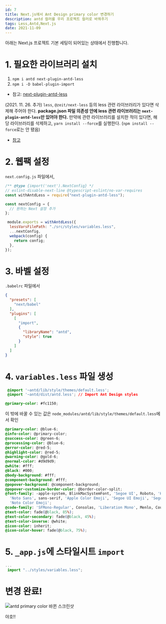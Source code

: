 ```yaml
---
id: 7
title: Next.js에서 Ant Design primary color 변경하기
description: antd 컬러를 우리 프로젝트 컬러로 바꿔주기
tags: Less,Antd,Next.js
date: 2021-11-09
---
```




아래는 Next.js 프로젝트 기본 세팅이 되어있는 상태에서 진행합니다.
# 1. 필요한 라이브러리 설치

1. `npm i antd next-plugin-antd-less`
2. `npm i -D babel-plugin-import`


- 참고: [next-plugin-antd-less](https://www.npmjs.com/package/next-plugin-antd-less)


(2021. 11. 26. 추가)
`less`, `@zeit/next-less` 등의 less 관련 라이브러리가 있다면 삭제해 주어야 한다. **package.json 파일 의존성 안에 less 관련 라이브러리는 `next-plugin-antd-less`만 있어야 한다.**
만약에 관련 라이브러리를 설치한 적이 있다면, 해당 라이브러리를 삭제하고, `yarn install --force`를 실행한다. (`npm install --force`로는 안 됐음)

- [참고](https://github.com/SolidZORO/next-plugin-antd-less/issues/52#issuecomment-834030062)

# 2. 웹팩 설정

`next.config.js` 파일에서,

```js
/** @type {import('next').NextConfig} */
// eslint-disable-next-line @typescript-eslint/no-var-requires
const withAntdLess = require("next-plugin-antd-less");

const nextConfig = {
  // 원하는 Next 설정 추가
};

 module.exports = withAntdLess({
  lessVarsFilePath: "./src/styles/variables.less",
  ...nextConfig,
  webpack(config) {
    return config;
  },
});
```

# 3. 바벨 설정

`.babelrc` 파일에서
```JSON
{
  "presets": [
    "next/babel"
  ],
  "plugins": [
    [
      "import",
      {
        "libraryName": "antd",
        "style": true
      }
    ]
  ]
}
```

# 4. `variables.less` 파일 생성

```css
 @import '~antd/lib/style/themes/default.less';
 @import '~antd/dist/antd.less'; // Import Ant Design styles

@primary-color: #fc1150;
```

이 밖에 바꿀 수 있는 값은 `node_modules/antd/lib/style/themes/default.less`에서 확인
```css
@primary-color: @blue-6;
@info-color: @primary-color;
@success-color: @green-6;
@processing-color: @blue-6;
@error-color: @red-5;
@highlight-color: @red-5;
@warning-color: @gold-6;
@normal-color: #d9d9d9;
@white: #fff;
@black: #000;
@body-background: #fff;
@component-background: #fff;
@popover-background: @component-background;
@popover-customize-border-color: @border-color-split;
@font-family: -apple-system, BlinkMacSystemFont, 'Segoe UI', Roboto, 'Helvetica Neue', Arial,
  'Noto Sans', sans-serif, 'Apple Color Emoji', 'Segoe UI Emoji', 'Segoe UI Symbol',
  'Noto Color Emoji';
@code-family: 'SFMono-Regular', Consolas, 'Liberation Mono', Menlo, Courier, monospace;
@text-color: fade(@black, 85%);
@text-color-secondary: fade(@black, 45%);
@text-color-inverse: @white;
@icon-color: inherit;
@icon-color-hover: fade(@black, 75%);
```

# 5. `_app.js`에 스타일시트 `import`

```js
...
 import "../styles/variables.less";
```

# 변경 완료!

![antd primary color 바뀐 스크린샷](https://images.velog.io/images/ooooorobo/post/f20087b4-39d9-4a9d-9f50-bc92b8020dc6/%E1%84%89%E1%85%B3%E1%84%8F%E1%85%B3%E1%84%85%E1%85%B5%E1%86%AB%E1%84%89%E1%85%A3%E1%86%BA%202021-11-09%20%E1%84%8B%E1%85%A9%E1%84%92%E1%85%AE%2010.51.56.png)

야호!!

